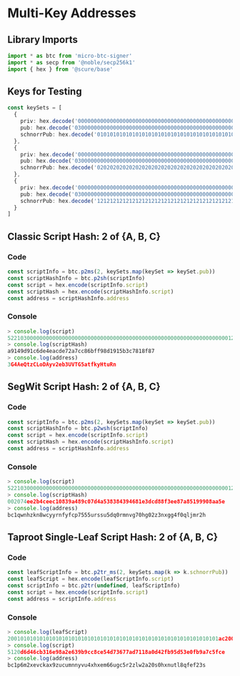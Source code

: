 # Multi-Key Addresses

## Library Imports

```typescript
import * as btc from 'micro-btc-signer'
import * as secp from '@noble/secp256k1'
import { hex } from '@scure/base' 
```

## Keys for Testing

```typescript
const keySets = [
  {
    priv: hex.decode('0000000000000000000000000000000000000000000000000000000000000001'),
    pub: hex.decode('030000000000000000000000000000000000000000000000000000000000000001'),
    schnorrPub: hex.decode('0101010101010101010101010101010101010101010101010101010101010101')
  },
  {
    priv: hex.decode('0000000000000000000000000000000000000000000000000000000000000002'),
    pub: hex.decode('030000000000000000000000000000000000000000000000000000000000000002'),
    schnorrPub: hex.decode('0202020202020202020202020202020202020202020202020202020202020202')
  },
  {
    priv: hex.decode('0000000000000000000000000000000000000000000000000000000000000003'),
    pub: hex.decode('030000000000000000000000000000000000000000000000000000000000000003'),
    schnorrPub: hex.decode('1212121212121212121212121212121212121212121212121212121212121212')
  }
]
```

## Classic Script Hash: 2 of \{A, B, C\}

### Code

```typescript
const scriptInfo = btc.p2ms(2, keySets.map(keySet => keySet.pub))
const scriptHashInfo = btc.p2sh(scriptInfo)
const script = hex.encode(scriptInfo.script)
const scriptHash = hex.encode(scriptHashInfo.script)
const address = scriptHashInfo.address
```

### Console

```typescript
> console.log(script)
5221030000000000000000000000000000000000000000000000000000000000000001210300000000000000000000000000000000000000000000000000000000000000022103000000000000000000000000000000000000000000000000000000000000000353ae
> console.log(scriptHash)
a9149d91c6de4eacde72a7cc86bff98d1915b3c7818f87
> console.log(address)
3G4AeQtzCLoDAyv2eb3UVTG5atfkyHtuRn
```

## SegWit Script Hash: 2 of \{A, B, C\}

### Code

```typescript
const scriptInfo = btc.p2ms(2, keySets.map(keySet => keySet.pub))
const scriptHashInfo = btc.p2wsh(scriptInfo)
const script = hex.encode(scriptInfo.script)
const scriptHash = hex.encode(scriptHashInfo.script)
const address = scriptHashInfo.address
```

### Console

```typescript
> console.log(script)
5221030000000000000000000000000000000000000000000000000000000000000001210300000000000000000000000000000000000000000000000000000000000000022103000000000000000000000000000000000000000000000000000000000000000353ae
> console.log(scriptHash)
002074ee2b4ceec10839a489c07d4a538384394681e3dcd88f3ee87a85199908aa5e
> console.log(address)
bc1qwnhzkn8wcyyrnfyfcp7555urssu5dq0rmnvg70hg02z3nxgg4f0qljmr2h
```

## Taproot Single-Leaf Script Hash: 2 of \{A, B, C\}

### Code

```typescript
const leafScriptInfo = btc.p2tr_ms(2, keySets.map(k => k.schnorrPub))
const leafScript = hex.encode(leafScriptInfo.script)
const scriptInfo = btc.p2tr(undefined, leafScriptInfo)
const script = hex.encode(scriptInfo.script)
const address = scriptInfo.address
```

### Console

```typescript
> console.log(leafScript)
200101010101010101010101010101010101010101010101010101010101010101ac200202020202020202020202020202020202020202020202020202020202020202ba201212121212121212121212121212121212121212121212121212121212121212ba529c
> console.log(script)
5120d6d46cb316e98a2e639b9cc8ce54d73677ad7118a0d42fb95d53e0fb9a7c5fce
> console.log(address)
bc1p6m2xevckax9zucumnnyvu4xhxem66ugc5r2zlw2a20s0hxnutl8qfef23s
```